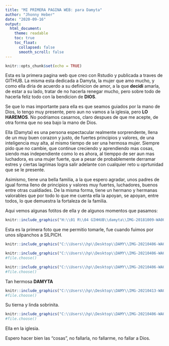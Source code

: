 ---
title: "MI PRIMERA PAGINA WEB: para Damyta"
author: "Jhonny Heber"
date: "2020-09-16"
output:
  html_document:
    theme: readable    
    toc: true
    toc_float:
      collapsed: false
      smooth_scroll: false  
---

```{r setup, include=FALSE}
knitr::opts_chunk$set(echo = TRUE)
```

 
Esta es la primera pagina web que creo con Rstudio y publicada a traves de GITHUB. La misma esta dedicada a Damyta, la mujer que amo mucho, y como ella diria de acuerdo a su definicion de amor, a la que **decidi** amarla, de estar a su lado, tratar de no hacerla renegar mucho, pero sobre todo de hacerla feliz todo con la bendicion de **DIOS**.

Se que lo mas importante para ella es que seamos guiados por la mano de Dios, lo tengo muy presente, pero aun no vamos a la iglesia, pero **LO HAREMOS**. No podriamos casarnos, claro despues de que me acepte, de otra forma que no sea bajo la mano de Dios.

Ella (Damyta) es una persona espectacular realmente sorprendente, llena de un muy buen corazon y justo, de fuertes principios y valores, de una inteligencia muy alta, al mismo tiempo de ser una hermosa mujer. Siempre pido que no cambie, que continue creciendo y aprendiendo mas cosas, siendo mas independiente como lo es ahora, al tiemppo de ser aun mas luchadora, es una mujer fuerte, que a pesar de probablemente derramar estres y ciertas lagrimas logra salir adelante con cualquier reto u oprtunidad que se le presente.

Asimismo, tiene una bella familia, a la que espero agradar, unos padres de igual forma lleno de principios y valores muy fuertes, luchadores, buenos entre otras cualdiades. De la misma forma, tiene un hermano y hermanas valorables que por todo lo que me cuenta ella la apoyan, se apoyan, entre todos, lo que demuestra la fortaleza de la familia.

Aqui vemos algunas fotitos de ella y de algunos momentos que pasamos:


```{r echo=FALSE, out.width = "400px", out.height="450px",fig.align='center', warning = FALSE, message = FALSE}
knitr::include_graphics("H:\\01 R\\04 GIHHUB\\damyta\\IMG-20181009-WA0002.jpg")

```

Esta es la primera foto que me permitio tomarle, fue cuando fuimos por unos silpanchos a SILPICH.

```{r echo=FALSE, out.width = "300px", out.height="550px",fig.align='center', warning = FALSE, message = FALSE}
knitr::include_graphics("C:\\Users\\hp\\Desktop\\DAMY\\IMG-20210406-WA0005.jpg")

```

```{r echo=FALSE, out.width = "300px", out.height="450px",fig.align='center', warning = FALSE, message = FALSE}
knitr::include_graphics("C:\\Users\\hp\\Desktop\\DAMY\\IMG-20210406-WA0011.jpg")
#file.choose()
```

```{r echo=FALSE, out.width = "300px", out.height="550px",fig.align='center', warning = FALSE, message = FALSE}
knitr::include_graphics("C:\\Users\\hp\\Desktop\\DAMY\\IMG-20210406-WA0015.jpg")
#file.choose()
```

Tan hermosa **DAMYTA**

```{r echo=FALSE, out.width = "300px", out.height="550px",fig.align='center', warning = FALSE, message = FALSE}
knitr::include_graphics("C:\\Users\\hp\\Desktop\\DAMY\\IMG-20210413-WA0003.jpg")
#file.choose()
```

Su tierna y linda sobrinita.


```{r echo=FALSE, out.width = "600px", out.height="350px",fig.align='center', warning = FALSE, message = FALSE}
knitr::include_graphics("C:\\Users\\hp\\Desktop\\DAMY\\IMG-20210406-WA0010.jpg")
#file.choose()
```

Ella en la iglesia.



Espero hacer bien las "cosas", no fallarla, no fallarme, no fallar a Dios.



